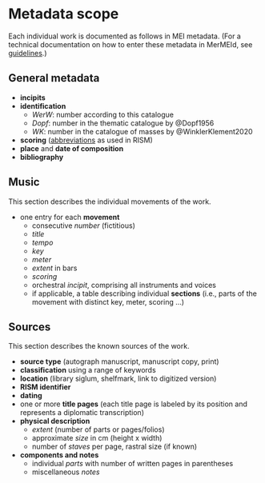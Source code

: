 # Metadata scope {.unnumbered}

Each individual work is documented as follows in MEI metadata. (For a technical documentation on how to enter these metadata in MerMEId, see [guidelines](guidelines.qmd).)


## General metadata

- **incipits**
- **identification**
  - *WerW*: number according to this catalogue
  - *Dopf*: number in the thematic catalogue by @Dopf1956
  - *WK*: number in the catalogue of masses by @WinklerKlement2020
- **scoring** ([abbreviations](https://opac.rism.info/scoring-abbreviations) as used in RISM)
- **place** and **date of composition**
- **bibliography**


## Music

This section describes the individual movements of the work.

- one entry for each **movement**
  - consecutive *number* (fictitious)
  - *title*
  - *tempo*
  - *key*
  - *meter*
  - *extent* in bars
  - *scoring*
  - orchestral *incipit*, comprising all instruments and voices
  - if applicable, a table describing individual **sections** (i.e., parts of the movement with distinct key, meter, scoring …)


## Sources

This section describes the known sources of the work.

- **source type** (autograph manuscript, manuscript copy, print)
- **classification** using a range of keywords
- **location** (library siglum, shelfmark, link to digitized version)
- **RISM identifier**
- **dating**
- one or more **title pages** (each title page is labeled by its position and represents a diplomatic transcription)
- **physical description**
  - *extent* (number of parts or pages/folios)
  - approximate *size* in cm (height x width)
  - number of *staves* per page, rastral size (if known)
- **components and notes**
  - individual *parts* with number of written pages in parentheses
  - miscellaneous *notes*
